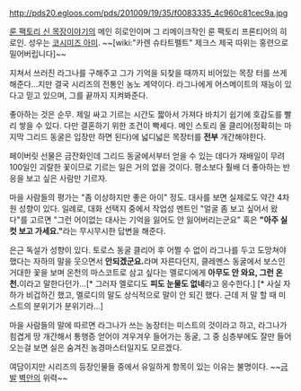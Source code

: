 http://pds20.egloos.com/pds/201009/19/35/f0083335_4c960c81cec9a.jpg

[[룬 팩토리 신 목장이야기]]의 메인 히로인이며 그 리메이크작인 룬 팩토리 프론티어의 히로인. 성우는 [[코시미즈 아미]]. ~~[wiki:"카렌 슈타트펠트" 제크스 제국 따위는 홍련으로 밀어버립니다]~~

지쳐서 쓰러진 라그나를 구해주고 그가 기억을 되찾을 때까지 비어있는 목장 터를 쓰게 해준다...지만 결국 시리즈의 전통인 농노 계약이다.
라그나에게 어스메이트의 재능이 있다고 믿고 있으며, 그를 끝까지 지켜봐준다.

좋아하는 것은 순무. 제일 싸고 기르는 시간도 짧아서 가져다 바치기 쉽기에 호감도를 빨리 쌓을 수 있다. 다만 결혼하기 위한 조건이 빡세다. 메인 스토리 올 클리어(정확히는 마지막 그리드 동굴은 입장만 하면 된다)에 넓디넓은 목장터를 '''전부''' 개간해야한다.

페이버릿 선물은 금잔화인데 그리드 동굴에서부터 얻을 수 있는 데다가 재배일이 무려 100일인 괴랄한 꽃이므로 기르는 일은 거의 없을 것이다. 평소보다 훨배 더 좋아하는 반응을 보고 싶은 사람만 기르자.

마을 사람들의 평가는 "좀 이상하지만 좋은 아이" 정도. 대사를 보면 실제로도 약간 4차원 성향이 있다.
일례로, 대화 선택지 중에서 작업성 멘트인 "얼굴 좀 보고 싶어서 왔다"를 고르면 "그런 어이없는 대사는 기억을 잃어도 안 잃어버리는군요" 혹은 '''"아주 실컷 보고 가세요."'''라는 무시무시한 답변을 해준다.

은근 독설가 성향이 있다. 토로스 동굴 클리어 후 어쩔 수 없이 라그나를 두고 도망쳐야 했다는 자하의 말을 웃으면서 '''안되겠군요.'''라며 자른다던지, 클레멘스 동굴에서 보스인 거대한 꽃을 보며 온천의 마스코트로 삼고 싶다는 멜로디에게 '''아무도 안 와요, 그런 온천.'''이라고 말한다던가...[* 그러자 멜로디도 '''피도 눈물도 없네'''라고 응수한다.] [* 사실 자하가 비겁하긴 했고, 멜로디의 말도 상식적으로 말이 안 되긴 했다. 근데 저 말 할 때 미스트의 분위기가 분위기라...]

마을 사람들의 말에 따르면 라그나가 쓰는 농장터는 미스트의 것이라고 하고, 라그나가 힘겹게 땅 개간해서 통행증 얻어야 겨우겨우 들어가는 동굴, 그 중 심층부에도 잘만 들어오는걸 보면 실은 숨겨진 농경마스터일지도 모르겠다.

여담이지만 시리즈의 등장인물들 중에서 유일하게 항목이 있는 이유는 불명이다. ~~[[금발]] [[벽안]]의 위력~~
